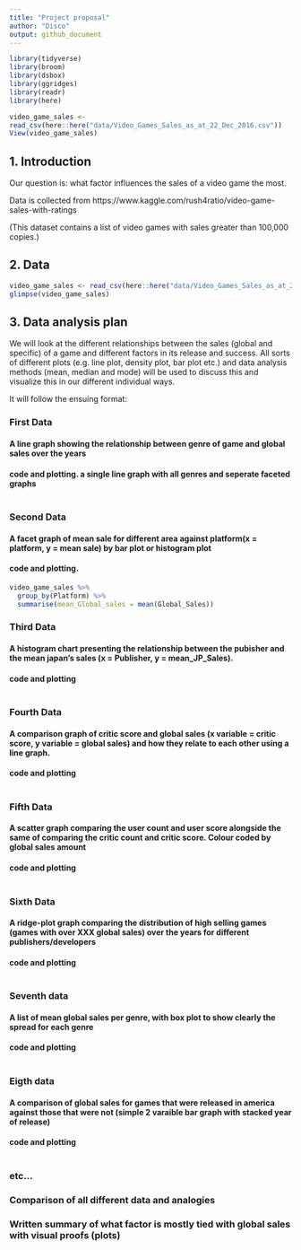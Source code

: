 ```yaml
---
title: "Project proposal"
author: "Disco"
output: github_document
---
```


```r
library(tidyverse)
library(broom)
library(dsbox)
library(ggridges)
library(readr)
library(here)
```


```r
video_game_sales <-
read_csv(here::here("data/Video_Games_Sales_as_at_22_Dec_2016.csv"))
View(video_game_sales)
```

## 1. Introduction

Our question is:
what factor influences the sales of a video game the most. 

Data is collected from https://www.kaggle.com/rush4ratio/video-game-sales-with-ratings 

(This dataset contains a list of video games with sales greater than 100,000 copies.)

## 2. Data
```r
video_game_sales <- read_csv(here::here("data/Video_Games_Sales_as_at_22_Dec_2016.csv"))
glimpse(video_game_sales)
```

## 3. Data analysis plan

We will look at the different relationships between the sales (global and specific) of a game and different factors in its release and success. All sorts of different plots (e.g. line plot, density plot, bar plot etc.) and data analysis methods (mean, median and mode) will be used to discuss this and visualize this in our different individual ways.

It will follow the ensuing format:

### First Data

#### A line graph showing the relationship between genre of game and global sales over the years

#### code and plotting. a single line graph with all genres and seperate faceted graphs

```r


```

### Second Data

#### A facet graph of mean sale for different area against platform(x = platform, y = mean sale) by bar plot or histogram plot

#### code and plotting.

```r
video_game_sales %>%
  group_by(Platform) %>%
  summarise(mean_Global_sales = mean(Global_Sales))
```

### Third Data

#### A histogram chart presenting the relationship between the pubisher and the mean japan's sales (x = Publisher, y = mean_JP_Sales).

#### code and plotting

```r


```

### Fourth Data

#### A comparison graph of critic score and global sales (x variable = critic score, y variable = global sales) and how they relate to each other using a line graph.

#### code and plotting

```r


```

### Fifth Data

#### A scatter graph comparing the user count and user score alongside the same of comparing the critic count and critic score. Colour coded by global sales amount

#### code and plotting

```r


```

### Sixth Data

#### A ridge-plot graph comparing the distribution of high selling games (games with over XXX global sales) over the years for different publishers/developers

#### code and plotting

```r


```


### Seventh data

#### A list of mean global sales per genre, with box plot to show clearly the spread for each genre

#### code and plotting

```r


```


### Eigth data

#### A comparison of global sales for games that were released in america against those that were not (simple 2 varaible bar graph with stacked year of release)

#### code and plotting

```r


```


### etc...


### Comparison of all different data and analogies

### Written summary of what factor is mostly tied with global sales with visual proofs (plots)
